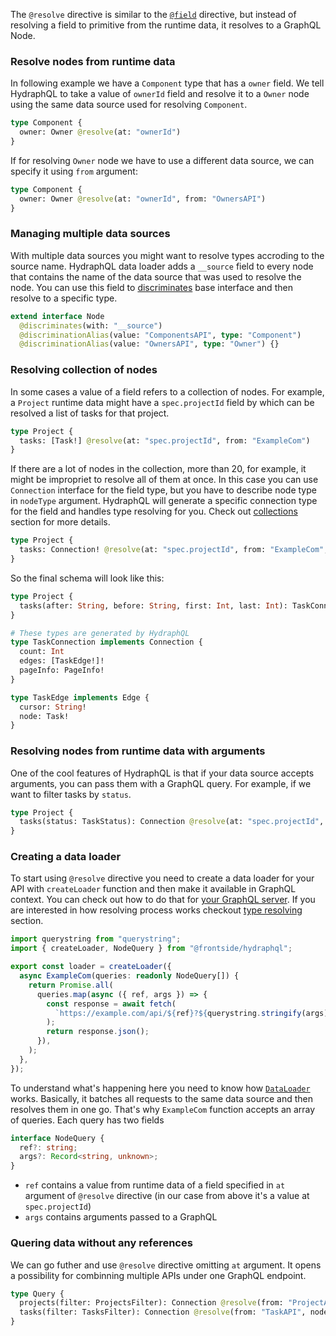 The `@resolve` directive is similar to the [`@field`](./field) directive, but instead of
resolving a field to primitive from the runtime data, it resolves to a GraphQL Node.

### Resolve nodes from runtime data

In following example we have a `Component` type that has a `owner` field.
We tell HydraphQL to take a value of `ownerId` field and resolve it to a `Owner` node
using the same data source used for resolving `Component`.

```graphql
type Component {
  owner: Owner @resolve(at: "ownerId")
}
```

If for resolving `Owner` node we have to use a different data source, we can specify it
using `from` argument:

```graphql
type Component {
  owner: Owner @resolve(at: "ownerId", from: "OwnersAPI")
}
```

### Managing multiple data sources

With multiple data sources you might want to resolve types accroding to the source name.
HydraphQL data loader adds a `__source` field to every node that contains the name of
the data source that was used to resolve the node. You can use this field to
[discriminates](./discriminates) base interface and then resolve to a specific type.

```graphql
extend interface Node
  @discriminates(with: "__source")
  @discriminationAlias(value: "ComponentsAPI", type: "Component")
  @discriminationAlias(value: "OwnersAPI", type: "Owner") {}
```

### Resolving collection of nodes

In some cases a value of a field refers to a collection of nodes. For example, a `Project`
runtime data might have a `spec.projectId` field by which can be resolved a list of tasks
for that project.

```graphql
type Project {
  tasks: [Task!] @resolve(at: "spec.projectId", from: "ExampleCom")
}
```

If there are a lot of nodes in the collection, more than 20, for example, it might be
impropriet to resolve all of them at once. In this case you can use `Connection` interface
for the field type, but you have to describe node type in `nodeType` argument. HydraphQL
will generate a specific connection type for the field and handles type resolving for you.
Check out [collections](./collections) section for more details.

```graphql
type Project {
  tasks: Connection! @resolve(at: "spec.projectId", from: "ExampleCom", nodeType: "Task")
}
```

So the final schema will look like this:

```graphql
type Project {
  tasks(after: String, before: String, first: Int, last: Int): TaskConnection!
}

# These types are generated by HydraphQL
type TaskConnection implements Connection {
  count: Int
  edges: [TaskEdge!]!
  pageInfo: PageInfo!
}

type TaskEdge implements Edge {
  cursor: String!
  node: Task!
}
```

### Resolving nodes from runtime data with arguments

One of the cool features of HydraphQL is that if your data source accepts arguments, you
can pass them with a GraphQL query. For example, if we want to filter tasks by `status`.

```graphql
type Project {
  tasks(status: TaskStatus): Connection @resolve(at: "spec.projectId", from: "ExampleCom", nodeType: "Task")
}
```

### Creating a data loader

To start using `@resolve` directive you need to create a data loader for your API with
`createLoader` function and then make it available in GraphQL context. You can check
out how to do that for [your GraphQL server](./server). If you are interested in how
resolving process works checkout [type resolving](./resolving) section.

```typescript
import querystring from "querystring";
import { createLoader, NodeQuery } from "@frontside/hydraphql";

export const loader = createLoader({
  async ExampleCom(queries: readonly NodeQuery[]) {
    return Promise.all(
      queries.map(async ({ ref, args }) => {
        const response = await fetch(
          `https://example.com/api/${ref}?${querystring.stringify(args)}`,
        );
        return response.json();
      }),
    );
  },
});
```

To understand what's happening here you need to know how [`DataLoader`](https://github.com/graphql/dataloader)
works. Basically, it batches all requests to the same data source and then resolves
them in one go. That's why `ExampleCom` function accepts an array of queries.
Each query has two fields

```typescript
interface NodeQuery {
  ref?: string;
  args?: Record<string, unknown>;
}
```

- `ref` contains a value from runtime data of a field specified in `at` argument of
`@resolve` directive (in our case from above it's a value at `spec.projectId`)
- `args` contains arguments passed to a GraphQL

### Quering data without any references

We can go futher and use `@resolve` directive omitting `at` argument. It opens
a possibility for combinning multiple APIs under one GraphQL endpoint.

```graphql
type Query {
  projects(filter: ProjectsFilter): Connection @resolve(from: "ProjectAPI", nodeType: "Project")
  tasks(filter: TasksFilter): Connection @resolve(from: "TaskAPI", nodeType: "Task")
}
```
